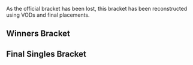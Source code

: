 {{DISPLAYTITLE:Shulla-bra I: ''Melee'' Singles Bracket}}{{SetGame|melee}}{{BracketMatchSMWDisambig |oldtags=tomo |newtags=tomo (Melee player)}}
{{tabs static
|name1=Overview
|link1=Shulla-bra/I/Melee
|name2=Singles Bracket
|link2=Shulla-bra/I/Melee/Singles Bracket
|This=2
}}

As the official bracket has been lost, this bracket has been reconstructed using VODs and final placements.

==Winners Bracket==
{{8DEWBracketA
|tourneylink=Shulla-bra/I/Melee
|tourneyname=Shulla-bra I
<!-- Quarterfinals -->
|r1m1p1=Rudolph |r1m1p1flag=jp |r1m1p1score=2
|r1m1p2=Zoma |r1m1p2flag=jp |r1m1p2score=1
|r1m1win=1
|r1m1p1char1=marth |r1m1p2char1=fox |r1m1p1stock1=3 |r1m1p2stock1=0 |r1m1win1=1 |r1m1stage1=Battlefield
|r1m1p1char2=marth |r1m1p2char2=fox |r1m1p1stock2=0 |r1m1p2stock2=2 |r1m1win2=2 |r1m1stage2=Dream Land
|r1m1p1char3=marth |r1m1p2char3=fox |r1m1p1stock3=3 |r1m1p2stock3=0 |r1m1win3=1 |r1m1stage3=Final Destination
|r1m1date=November 30, 2015
|r1m1details={{BracketMatchDetails|reddit=|comment=|vod=https://youtu.be/oTDp18KwBWs?t=74}}

|r1m2p1= |r1m2p1flag= |r1m2p1score=
|r1m2p2= |r1m2p2flag= |r1m2p2score=
|r1m2win=

|r1m3p1=Kalne |r1m3p1flag=jp |r1m3p1score=2
|r1m3p2=Suisei |r1m3p2flag=jp |r1m3p2score=0
|r1m3win=1
|r1m3p1char1=zelda |r1m3p2char1=marth |r1m3p1stock1=1 |r1m3p2stock1=0 |r1m3win1=1 |r1m3stage1=Battlefield
|r1m3p1char2=zelda |r1m3p2char2=marth |r1m3p1stock2=1 |r1m3p2stock2=0 |r1m3win2=1 |r1m3stage2=Final Destination
|r1m3date=November 30, 2015
|r1m3details={{BracketMatchDetails|reddit=|comment=|vod=https://youtu.be/ILbBvhozy3E?t=93}}

|r1m4p1= |r1m4p1flag= |r1m4p1score=
|r1m4p2= |r1m4p2flag= |r1m4p2score=
|r1m4win=

<!-- SEMIFINALS -->
|r2m1p1=Rudolph |r2m1p1flag=jp |r2m1p1score=2
|r2m1p2=Matcha |r2m1p2flag=jp |r2m1p2score=0
|r2m1win=1
|r2m1p1char1=marth |r2m1p2char1=fox |r2m1p1stock1=2 |r2m1p2stock1=0 |r2m1win1=1 |r2m1stage1=Battlefield
|r2m1p1char2=marth |r2m1p2char2=fox |r2m1p1stock2=2 |r2m1p2stock2=0 |r2m1win2=1 |r2m1stage2=Yoshi's Story
|r2m1date=November 30, 2015
|r2m1details={{BracketMatchDetails|reddit=|comment=|vod=https://youtu.be/Z1VMILsVQLY}}

|r2m2p1=Kalne |r2m2p1flag=jp |r2m2p1score=3
|r2m2p2=Take |r2m2p2flag=jp |r2m2p2score=2
|r2m2win=1
|r2m2p1char1=zelda |r2m2p2char1=fox |r2m2p1stock1=1 |r2m2p2stock1=0 |r2m2win1=1 |r2m2stage1=Dream Land
|r2m2p1char2=ic |r2m2p2char2=cf |r2m2p1stock2=2 |r2m2p2stock2=0 |r2m2win2=1 |r2m2stage2=Pokémon Stadium
|r2m2p1char3=zelda |r2m2p2char3=fox |r2m2p1stock3=0 |r2m2p2stock3=3 |r2m2win3=2 |r2m2stage3=Battlefield
|r2m2p1char4=pikachu |r2m2p2char4=fox |r2m2p1stock4=0 |r2m2p2stock4=1 |r2m2win4=2 |r2m2stage4=Final Destination
|r2m2p1char5=ic |r2m2p2char5=fox |r2m2p1stock5=4 |r2m2p2stock5=0 |r2m2win5=1 |r2m2stage5=Final Destination
|r2m2date=November 30, 2015
|r2m2details={{BracketMatchDetails|reddit=|comment=|vod=https://youtu.be/vGvwotqDLDA}}
}}
<onlyinclude>
==Final Singles Bracket==
{{DEFinalSmwBracket
|tourneylink=Shulla-bra/I/Melee
|tourneyname=Shulla-bra I
|l1placement=4
|r2placement=3
|r3loserplacement=2
|r3winnerplacement=1

<!-- FROM WINNERS -->
|r1m1p1=Rudolph |r1m1p1flag=jp |r1m1p1score=3
|r1m1p2=Kalne |r1m1p2flag=jp |r1m1p2score=0
|r1m1win=1
|r1m1p1char1=fox |r1m1p2char1=sheik |r1m1p1stock1=2 |r1m1p2stock1=0 |r1m1win1=1 |r1m1stage1=Dream Land
|r1m1p1char2=fox |r1m1p2char2=sheik |r1m1p1stock2=3 |r1m1p2stock2=0 |r1m1win2=1 |r1m1stage2=Battlefield
|r1m1p1char3=fox |r1m1p2char3=jigglypuff |r1m1p1stock3=2 |r1m1p2stock3=0 |r1m1win3=1 |r1m1stage3=Fountain of Dreams
|r1m1date=November 30, 2015
|r1m1details={{BracketMatchDetails|reddit=|comment=|vod=https://youtu.be/QvYcyh2xRIg?t=124}}

<!-- FROM LOSERS -->
|l1m1p1=tomo |l1m1p1flag=jp |l1m1p1score=2
|l1m1p2=Zoma |l1m1p2flag=jp |l1m1p2score=1
|l1m1win=1
|l1m1p1char1=sheik |l1m1p2char1=mewtwo |l1m1p1stock1=1 |l1m1p2stock1=0 |l1m1win1=1 |l1m1stage1=Battlefield
|l1m1p1char2=sheik |l1m1p2char2=mewtwo |l1m1p1stock2=0 |l1m1p2stock2=3 |l1m1win2=2 |l1m1stage2=Final Destination
|l1m1p1char3=sheik |l1m1p2char3=mewtwo |l1m1p1stock3=1 |l1m1p2stock3=0 |l1m1win3=1 |l1m1stage3=Fountain of Dreams
|l1m1date=November 30, 2015
|l1m1details={{BracketMatchDetails|reddit=|comment=|vod=https://youtu.be/SwRxxxFy8mI?t=111}}

<!-- LOSERS FINALS -->
|r2m1p1=Kalne |r2m1p1flag=jp |r2m1p1score={{win}}
|r2m1p2=tomo |r2m1p2flag=jp |r2m1p2score=
|r2m1win=1

<!-- GRAND FINALS -->
|r3m1p1=Rudolph |r3m1p1flag=jp |r3m1p1score=3
|r3m1p2=Kalne |r3m1p2flag=jp |r3m1p2score=0
|r3m1win=1
|r3m1p1char1=fox |r3m1p2char1=pikachu |r3m1p1stock1=2 |r3m1p2stock1=0 |r3m1win1=1 |r3m1stage1=Dream Land
|r3m1p1char2=fox |r3m1p2char2=doc |r3m1p1stock2=1 |r3m1p2stock2=0 |r3m1win2=1 |r3m1stage2=Fountain of Dreams
|r3m1p1char3=fox |r3m1p2char3=zelda |r3m1p1stock3=2 |r3m1p2stock3=0 |r3m1win3=1 |r3m1stage3=Final Destination
|r3m1date=November 30, 2015
|r3m1details={{BracketMatchDetails|reddit=|comment=|vod=https://youtu.be/8WOZBxwHDi4}}
}}
</onlyinclude>
